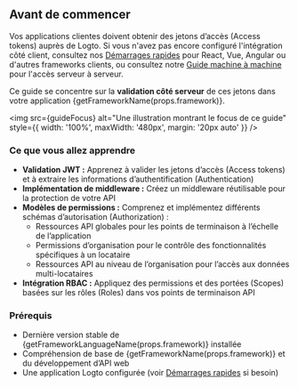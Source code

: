 
## Avant de commencer

Vos applications clientes doivent obtenir des jetons d’accès (Access tokens) auprès de Logto. Si vous n'avez pas encore configuré l'intégration côté client, consultez nos [Démarrages rapides](/quick-starts) pour React, Vue, Angular ou d'autres frameworks clients, ou consultez notre [Guide machine à machine](/quick-starts/m2m) pour l'accès serveur à serveur.

Ce guide se concentre sur la **validation côté serveur** de ces jetons dans votre application {getFrameworkName(props.framework)}.

<img
  src={guideFocus}
  alt="Une illustration montrant le focus de ce guide"
  style={{ width: '100%', maxWidth: '480px', margin: '20px auto' }}
/>

### Ce que vous allez apprendre

- **Validation JWT :** Apprenez à valider les jetons d’accès (Access tokens) et à extraire les informations d’authentification (Authentication)
- **Implémentation de middleware :** Créez un middleware réutilisable pour la protection de votre API
- **Modèles de permissions :** Comprenez et implémentez différents schémas d’autorisation (Authorization) :
  - Ressources API globales pour les points de terminaison à l’échelle de l’application
  - Permissions d’organisation pour le contrôle des fonctionnalités spécifiques à un locataire
  - Ressources API au niveau de l’organisation pour l’accès aux données multi-locataires
- **Intégration RBAC :** Appliquez des permissions et des portées (Scopes) basées sur les rôles (Roles) dans vos points de terminaison API

### Prérequis

- Dernière version stable de {getFrameworkLanguageName(props.framework)} installée
- Compréhension de base de {getFrameworkName(props.framework)} et du développement d’API web
- Une application Logto configurée (voir [Démarrages rapides](/quick-starts) si besoin)
